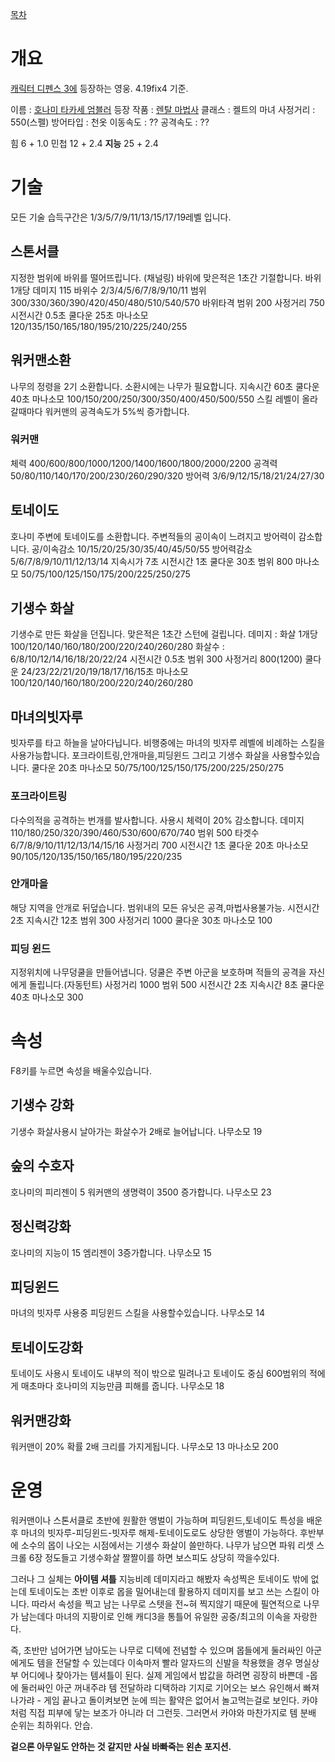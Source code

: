 [[목차]]
= 개요 =
[[캐릭터 디펜스 3]]에 등장하는 영웅. 4.19fix4 기준.

이름 : [[호나미 타카세 엄블러]]
등장 작품 : [[렌탈 마법사]]
클래스 : 켈트의 마녀
사정거리 : 550(스펠)
방어타입 : 천옷
이동속도 : ??
공격속도 : ??

힘 6 + 1.0
민첩 12 + 2.4
'''지능''' 25 + 2.4



= 기술 =
모든 기술 습득구간은  1/3/5/7/9/11/13/15/17/19레벨 입니다.
== 스톤서클 ==
지정한 범위에 바위를 떨어뜨립니다. (채널링)
바위에 맞은적은 1초간 기절합니다.
바위 1개당 데미지 115
바위수 2/3/4/5/6/7/8/9/10/11
범위 300/330/360/390/420/450/480/510/540/570
바위타격 범위 200
사정거리 750
시전시간 0.5초
쿨다운 25초
마나소모 120/135/150/165/180/195/210/225/240/255


== 워커맨소환 ==
나무의 정령을 2기 소환합니다.
소환시에는 나무가 필요합니다.
지속시간 60초
쿨다운 40초
마나소모 100/150/200/250/300/350/400/450/500/550
스킬 레벨이 올라갈때마다 워커맨의 공격속도가 5%씩 증가합니다.

=== 워커맨 ===
체력 400/600/800/1000/1200/1400/1600/1800/2000/2200
공격력 50/80/110/140/170/200/230/260/290/320
방어력 3/6/9/12/15/18/21/24/27/30


== 토네이도 ==
호나미 주변에 토네이도를 소환합니다.
주변적들의 공이속이 느려지고 방어력이 감소합니다.
공/이속감소 10/15/20/25/30/35/40/45/50/55
방어력감소 5/6/7/8/9/10/11/12/13/14
지속시가 7초
시전시간 1초
쿨다운 30초
범위 800
마나소모 50/75/100/125/150/175/200/225/250/275



==기생수 화살 ==
기생수로 만든 화살을 던집니다.
맞은적은 1초간 스턴에 걸립니다.
데미지 : 화살 1개당 100/120/140/160/180/200/220/240/260/280
화살수 : 6/8/10/12/14/16/18/20/22/24
시전시간 0.5초
범위 300
사정거리 800(1200)
쿨다운 24/23/22/21/20/19/18/17/16/15초
마나소모 100/120/140/160/180/200/220/240/260/280


== 마녀의빗자루 ==
빗자루를 타고 하늘을 날아다닙니다.
비행중에는 마녀의 빗자루 레벨에 비례하는 스킬을 사용가능합니다.
포크라이트링,안개마을,피딩윈드
그리고 기생수 화살을 사용할수있습니다.
쿨다운 20초
마나소모 50/75/100/125/150/175/200/225/250/275

=== 포크라이트링 ===
다수의적을 공격하는 번개를 발사합니다.
사용시 체력이 20% 감소합니다.
데미지 110/180/250/320/390/460/530/600/670/740
범위 500
타겟수 6/7/8/9/10/11/12/13/14/15/16
사정거리 700
시전시간 1초
쿨다운 20초
마나소모 90/105/120/135/150/165/180/195/220/235

=== 안개마을 ===
해당 지역을 안개로 뒤덮습니다.
범위내의 모든 유닛은 공격,마법사용불가능.
시전시간 2초
지속시간 12초
범위 300
사정거리 1000
쿨다운 30초
마나소모 100

=== 피딩 윈드 ===
지정위치에 나무덩쿨을 만들어냅니다.
덩쿨은 주변 아군을 보호하며 적들의 공격을 자신에게 돌립니다.(자동턴트)
사정거리 1000
범위 500
시전시간 2초
지속시간 8초
쿨다운 40초
마나소모 300

= 속성 =
F8키를 누르면 속성을 배울수있습니다.
== 기생수 강화 ==
기생수 화살사용시 날아가는 화살수가 2배로 늘어납니다.
나무소모 19
== 숲의 수호자 ==
호나미의 피리젠이 5 워커맨의 생명력이 3500 증가합니다.
나무소모 23
== 정신력강화 ==
호나미의 지능이 15 엠리젠이 3증가합니다.
나무소모 15
== 피딩윈드 ==
마녀의 빗자루 사용중 피딩윈드 스킬을 사용할수있습니다.
나무소모 14
== 토네이도강화 ==
토네이도 사용시 토네이도 내부의 적이 밖으로 밀려나고 토네이도 중심 600범위의 적에게 매초마다 호나미의 지능만큼 피해를 줍니다.
나무소모 18
== 워커맨강화 ==
워커맨이 20% 확률 2배 크리를 가지게됩니다.
나무소모 13
마나소모 200

= 운영 =
워커맨이나 스톤서클로 초반에 원활한 앵벌이 가능하며 피딩윈드,토네이도 특성을 배운후 마녀의 빗자루-피딩윈드-빗자루 해제-토네이도로도 상당한 앵벌이 가능하다.
후반부에 소수의 몹이 나오는 시점에서는 기생수 화살이 쓸만하다. 나무가 남으면 파워 리셋 스크롤 6장 정도들고 기생수화살 짤짤이를 하면 보스피도 상당히 깍을수있다.

그러나 그 실체는 '''아이템 셔틀'''
지능비례 데미지라고 해봤자 속성찍은 토네이도 밖에 없는데 토네이도는 초반 이후로 몹을 밀어내는데 활용하지 데미지를 보고 쓰는 스킬이 아니다. 따라서 속성을 찍고 남는 나무로 스텟을 전~혀 찍지않기 때문에 필연적으로 나무가 남는데다 마녀의 지팡이로 인해 캐디3을 통틀어 유일한 공중/최고의 이속을 자랑한다. 

즉, 초반만 넘어가면 남아도는 나무로 디텍에 전념할 수 있으며 몹들에게 둘러싸인 아군에게도 템을 전달할 수 있는데다 이속마저 빨라 알자드의 신발을 착용했을 경우 명실상부 어디에나 찾아가는 템셔틀이 된다. 실제 게임에서 밥값을 하려면 굉장히 바쁜데 -몹에 둘러싸인 아군 꺼내주랴 템 전달하랴 디택하랴 기지로 기어오는 보스 유인해서 빠져나가랴 - 게임 끝나고 돌이켜보면 눈에 띄는 활약은 없어서 놀고먹는걸로 보인다. 카야처럼 직접 피부에 닿는 보조가 아니라 더 그런듯. 그러면서 카야와 마찬가지로 템 분배 순위는 최하위다. 안습.    

'''겉으론 아무일도 안하는 것 같지만 사실 바빠죽는 왼손 포지션.'''
